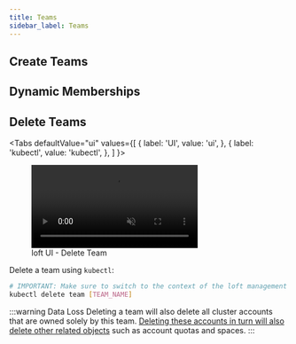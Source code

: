```yaml
---
title: Teams
sidebar_label: Teams
---
```




<WhatAreTeamsFragment/>


## Create Teams

<CreateTeamFragment/>


## Dynamic Memberships

<DynamicMembershipFragment/>


## Delete Teams

<Tabs
  defaultValue="ui"
  values={[
    { label: 'UI', value: 'ui', },
    { label: 'kubectl', value: 'kubectl', },
  ]
}>
<TabItem value="ui">

<figure class="frame">
  <video controls loop autoplay="true" muted>
    <source src="/docs/media/ui/clusters/delete-team.mp4" type="video/mp4" />
  </video>
  <figcaption>loft UI - Delete Team</figcaption>
</figure>

</TabItem>
<TabItem value="kubectl">

Delete a team using `kubectl`:
```bash
# IMPORTANT: Make sure to switch to the context of the loft management cluster!
kubectl delete team [TEAM_NAME]
```

</TabItem>
</Tabs>

:::warning Data Loss
Deleting a team will also delete all cluster accounts that are owned solely by this team. [Deleting these accounts in turn will also delete other related objects](../multi-tenancy/accounts.mdx#delete-accounts) such as account quotas and spaces.
:::

